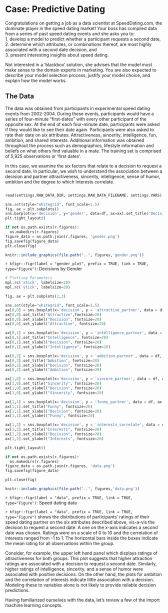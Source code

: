 # Case: Predictive Dating
Congratulations on getting a job as a data scientist at SpeedDating.com, the dominate player in the speed dating market! Your boss has compiled data from a series of past speed dating events and she asks you to:  
1. develop a model to predict whether a participant requests a second date,  
2. determine which attributes, or combinations thereof, are most highly associated with a second date decision, and      
3. present interesting insights about speed dating.

Not interested in a 'blackbox' solution, she advises that the model must make sense to the domain experts in marketing. You are also expected to describe your model selection process, justify your model choice, and explain how the model works.

## The Data 
The data was obtained from participants in experimental speed dating events from 2002-2004.  During these events, participants would have a series of four-minute “first-dates” with every other participant of the opposite sex. At the end of each four-minute date, participants were asked if they would like to see their date again.  Participants were also asked to rate their date on six attributes: Attractiveness, sincerity, intelligence, fun, ambition, and shared interests. Additional information was obtained throughout the process such as demographics, lifestyle information and beliefs on what others find valuable in a mate. The training set is comprised of 5,925 observations or 'first dates'.

In this case, we examine the six factors that relate to a decision to request a second date. In particular, we wish to understand the association between a decision and partner attractiveness, sincerity, intelligence, sense of humor, ambition and the degree to which interests correlate.

```python

```

```python
read(settings.RAW_DATA_DIR, settings.RAW_DATA_FILENAME, settings.VARS)
```

```python
sns.set(style="whitegrid", font_scale=1.5)
fig, ax = plt.subplots()
sns.barplot(x='decision', y='gender', data=df, ax=ax).set_title('Decision by Gender')    
plt.tight_layout()

if not os.path.exists(r.figures):
  os.makedirs(r.figures)
figure_data = os.path.join(r.figures, 'gender.png')
fig.savefig(figure_data)
plt.close(fig)
```

```r
knitr::include_graphics(file.path("..", figures,'gender.png'))
```
`r kfigr::figr(label = "gender_plot", prefix = TRUE, link = TRUE, type="Figure")`: Decisions by Gender


```python
# Plotting Parameters
mpl.rc('xtick', labelsize=20) 
mpl.rc('ytick', labelsize=20) 

fig, ax = plt.subplots(2,3)

sns.set(style="whitegrid", font_scale=1.5)
ax[0,0] = sns.boxplot(x='decision', y = 'attractive_partner', data = df, ax = ax[0,0])
ax[0,0].set_title("Attractive",fontsize=20)
ax[0,0].set_xlabel("Decision", fontsize=20)
ax[0,0].set_ylabel("Attractive", fontsize=20)

ax[0,1] = sns.boxplot(x='decision', y = 'intelligence_partner', data = df, ax = ax[0,1])
ax[0,1].set_title("Intelligence", fontsize=20)
ax[0,1].set_xlabel("Decision", fontsize=20)
ax[0,1].set_ylabel("Intelligence", fontsize=20)

ax[0,2] = sns.boxplot(x='decision', y = 'ambition_partner', data = df, ax = ax[0,2])
ax[0,2].set_title("Ambition", fontsize=20)
ax[0,2].set_xlabel("Decision", fontsize=20)
ax[0,2].set_ylabel("Ambition", fontsize=20)

ax[1,0] = sns.boxplot(x='decision', y = 'sincere_partner', data = df, ax = ax[1,0])
ax[1,0].set_title("Sincerity", fontsize=20)
ax[1,0].set_xlabel("Decision", fontsize=20)
ax[1,0].set_ylabel("Sincerity", fontsize=20)

ax[1,1] = sns.boxplot(x='decision', y = 'funny_partner', data = df, ax = ax[1,1])
ax[1,1].set_title("Funny", fontsize=20)
ax[1,1].set_xlabel("Decision", fontsize=20)
ax[1,1].set_ylabel("Funny", fontsize=20)

ax[1,2] = sns.boxplot(x='decision', y = 'interests_correlate', data = df, ax = ax[1,2])
ax[1,2].set_title("Interests", fontsize=20)
ax[1,2].set_xlabel("Decision", fontsize=20)
ax[1,2].set_ylabel("Interests", fontsize=20)

plt.tight_layout()

if not os.path.exists(r.figures):
  os.makedirs(r.figures)
figure_data = os.path.join(r.figures, 'data.png')
fig.savefig(figure_data)

plt.close(fig)
```

```r
knitr::include_graphics(file.path("..", figures,'data.png'))
```
`r kfigr::figr(label = "data", prefix = TRUE, link = TRUE, type="Figure")`: Speed dating data

`r kfigr::figr(label = "data", prefix = TRUE, link = TRUE, type="Figure")` shows the distributions of participants' ratings of their speed dating partner on the six attributes described above, vis-a-vis the decision to request a second date.  A one on the x-axis indicates a second date was chosen. Ratings were on a scale of 0 to 10 and the correlation of interests ranged from -1 to 1. The horizontal bars inside the boxes indicate the mean rating for all observations within the group.

Consider, for example, the upper left hand panel which displays ratings of attractiveness for both groups.  This plot suggests that higher attraction ratings are associated with a decision to request a second date. Similarly, higher ratings of intelligence, sincerity, and a sense of humor were associated with positive decisions. On the other hand, the plots for ambition and the correlation of interests indicate little association with a decision. Modeling these to variables alone is not likely to provide reliable decision predictions.

Having familiarized ourselves with the data, let's review a few of the import machine learning concepts. 